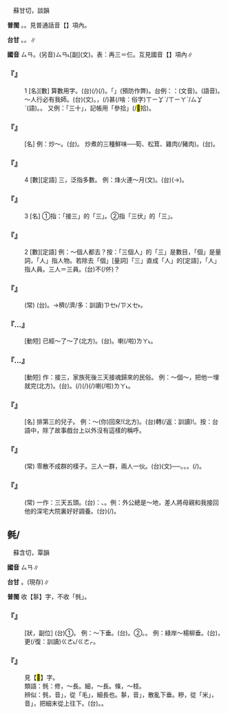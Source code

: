 
=={{ruby|三|ㄙㄢ}}==

　蘇甘切，談韻

'''普閩''' {{ruby|(文)|ㄙㆰ}}。{{ruby|(白)|ㄙㆩ}}{{ruby|。|ㄙㆰ˪}}。見普通話音【{{ruby|三|ㄙㄢˋ}}】項內。

'''台甘''' {{ruby|(文)|ㄙㆰ}}。{{ruby|(語)|ㄙㆩ}}。{{ruby|(文)|ㄙㆰ˪}}∥

'''國音''' <rt>ㄙㄢ</rt>。(另音)<rt>ㄙㄢ˪</rt>[副](文)。表：再三{{ruby|。|ㄙㄚ}}＝仨。互見國音【{{ruby|三|ㄙㄢˋ}}】項內∥

    

==='''『{{ruby|三|ㄙㄢ}}』'''===
:1  [名][數] 算數用字。(台){{ruby|一|ㄐㄧㆵ ͘}}{{ruby|個|ㆤˊ}}{{ruby|加|ㄍㄚ}}{{ruby|兩|ㄋㆭ˫}}{{ruby|個|ㆤˊ}}{{ruby|著|ㄉㄧㄜㆷ}}(/{{ruby|都|ㄉㄜ˫}}){{ruby|是|ㄒㄧ˫}}{{ruby|三|ㄙㆩ}}(/{{ruby|三|ㄙㆩ}}{{ruby|個|ㆤˊ}})。{{ruby|記|ㄍㄧ˪}}{{ruby|帳|ㄒㄧㄠ˪}}{{ruby|用|ㄧㄥ˫/ㄧㆲ˫}}{{ruby|繁|ㄏㄨㄢˊ}}{{ruby|筆|ㄅㄧㆵ}}{{ruby|丌|ㆤ}}「{{ruby|參|ㄙㆩ}}」(預防作弊)。台例：{{ruby|三|ㄙㆩ}}{{ruby|人|ㄌㄤˊ}}：{{ruby|三|ㄙㆰ}}{{ruby|人|ㆢㄧㄣˊ}}{{ruby|→|ㄌㄧㄣˊ}}(文音)。{{ruby|三|ㄙㆩ}}{{ruby|個|ㆤˊ}}{{ruby|人|ㄌㄤˊ}}(語音)。～人行必有我師。(台){{ruby|三|ㄙㆰ}}{{ruby|人|ㆢㄧㄣˊ/ㄌㄧㄣˊ}}{{ruby|行|ㄏㄧㄥˊ}}{{ruby|必|ㄅㄧㆵ}}{{ruby|有|ㄧㄨˋ}}{{ruby|我|ㄫㆦˋ}}{{ruby|師|ㄙㄨ}}(文)。{{ruby|三|ㄙㆩ}}{{ruby|個|ㆤˊ}}{{ruby|人|ㄌㄤˊ}}{{ruby|做|ㄗㄨㆤ˪/ㄗㄜ˪}}{{ruby|陣|ㄉㄧㄣ˫}}{{ruby|行|ㄍㄧㆩˊ}}{{ruby|路|ㄌㆦ˫}}，{{ruby|其|ㄍㄧˊ}}{{ruby|中|ㄉㄧㆲ}}{{ruby|的|ㄉㄧㆤㆶ}}{{ruby|確|ㄎㄚㆶ}}{{ruby|有|ㄨ˫}}{{ruby|一|ㄐㄧㆵ ͘}}{{ruby|個|ㆤˊ}}(/{{ruby|有|ㄨ˫}}{{ruby|當|ㄉㄤ}}{{ruby|時|ㄒㄧˊ}}){{ruby|會|ㄨㆤ˫/ㆤ˫}}{{ruby|得|ㄉㄧㆵ}}{{ruby|通|ㄊㄤ}}{{ruby|跟|ㄍㄧㄣ/ㄍㄨㄣ}}{{ruby|伊|ㄧ}}{{ruby|學|ㄏㄚㆶ ͘}}{{ruby|習|ㄒㄧㆴ ͘}}甚(/啥：俗字)<rt>ㄒㄧㆩˋ/ㄒㄧㄚˋ/ㄙㆩˋ</rt>{{ruby|貨|ㄏㆤ˪/ㄏㄨㆤ˪}}(語)。{{ruby|或|ㄧㄚㆷ ͘}}{{ruby|是|ㄒㄧ˫}}{{ruby|伊|ㄧ}}{{ruby|所|ㄙㆦˋ}}{{ruby|識|ㄅㄚㆵ/ㆠㄚㆵ}}{{ruby|丌|ㆤ}}{{ruby|值|ㄉㄧㆵ ͘}}{{ruby|得|ㄉㄧㆵ}}{{ruby|咱|ㄌㄢˋ}}{{ruby|跟|ㄍㄨㄣ/ㄍㄧㄣ}}{{ruby|伊|ㄧ}}{{ruby|學|ㄜㆷ ͘}}。 又例：「三十」，記帳用「參拾」(/<mark>&#xf814b;</mark>拾)。
    

==='''『{{ruby|三|ㄙㄢ}}{{ruby|鮮|ㄒㄧㄢ}}』'''===
: [名] 例：炒～。(台){{ruby|餐|ㄘㄢ}}{{ruby|館|ㄍㄨㄢˋ}}{{ruby|丌|ㆤ}}{{ruby|菜|ㄘㄞ˪}}{{ruby|名|ㄇㄧㄚˊ}}。 炒煮的三種鮮味──筍、松茸、雞肉(/豬肉)。(台){{ruby|炒|ㄘㄚˋ}}{{ruby|三|ㄙㆰ}}{{ruby|鮮|ㄒㄧㄢ}}。
    

==='''『{{ruby|三|ㄙㄢ}}』'''===
:4  [數][定語] 三，泛指多數。 例：烽火連～月(文)。(台){{ruby|警|ㄍㄧㄥ˪}}{{ruby|報|ㄅㄜ˪}}(→{{ruby|戰|ㄐㄧㄢ˪}}{{ruby|爭|ㄐㄧㄥ}}{{ruby|丌|ㆤ}}{{ruby|消|ㄒㄧㄠ}}{{ruby|息|ㄒㄧㆵ}}){{ruby|相|ㄒㄧㄜ/ㄙㆩ}}{{ruby|連|ㄌㄧㄢˊ}}{{ruby|續|ㄙㄨㄚ˪}}{{ruby|幾|ㄍㄨㄧˋ}}{{ruby|仔|ㄚ}}{{ruby|月|ㆣㄨㆤㆷ ͘/ㆣㆤㆷ ͘}}{{ruby|日|ㆢㄧㆵ ͘/ㄌㄧㆵ ͘}}。
    

==='''『{{ruby|三|ㄙㄢ}}』'''===
:3  [名] ①指：「接三」的「三」。②指「三伏」的「三」。
    

==='''『{{ruby|三|ㄙㄢ}}』'''===
:2  [數][定語] 例：～個人都去？按：「三個人」的「三」是數目，「個」是量詞，「人」指人物。若除去「個」[量詞]「三」直成「人」的[定語]，「人」指人員。三人＝三員。(台){{ruby|三|ㄙㆩ}}{{ruby|個|ㆤˊ}}{{ruby|人|ㄌㄤˊ}}{{ruby|攏|ㄌㆲˋ}}{{ruby|<mark>&#xffa49;</mark>|ㆠㆤㆷ/ㆠㄨㆤㆷ}}{{ruby|去|ㄎㄧ˪}}{{ruby|是|ㄒㄧ˫}}不(/伓){{ruby|·|ㆬ˫}}？
    

==='''『{{ruby|三|ㄙㄢ}}{{ruby|番|ㄈㄢ}}{{ruby|五|ㄨˇ}}{{ruby|次|ㄘˋ}}』'''===
: (常) (台){{ruby|三|ㄙㆩ}}{{ruby|擺|ㄅㆮˋ/ㄅㄞˋ}}{{ruby|五|ㆣㆦ˫}}{{ruby|擺|ㄅㆮˋ/ㄅㄞˋ}}。→{{ruby|真|ㄐㄧㄣ}}穧(/濟/多：訓讀)<rt>ㄗㆤ˫/ㄗㄨㆤ˫</rt>{{ruby|擺|ㄅㆮˋ/ㄅㄞˋ}}。
    

==='''『{{ruby|洗|ㄒㄧˇ}}…{{ruby|三|ㄙㄢ}}』'''===
: [動短] 已經～了～了(北方)。(台){{ruby|紅|ㄤˊ}}{{ruby|嬰|ㆪ/ㆥ}}{{ruby|出|ㄘㄨㆵ}}{{ruby|世|ㄒㄧ˪}}{{ruby|第|ㄉㄨㆤ˫/ㄉㆤ˫}}{{ruby|三|ㄙㆩ}}{{ruby|日|ㆢㄧㆵ ͘/ㄌㄧㆵ ͘}}{{ruby|丌|ㆤ}}{{ruby|洗|ㄙㄨㆤˋ/ㄙㆤˋ}}{{ruby|浴|ㄧㆤㆶ ͘}}。{{ruby|已|ㄧˋ}}{{ruby|經|ㄍㄧㄥ}}{{ruby|做|ㄗㄨㆤ˪/ㄗㄜ˪}}{{ruby|過|ㄍㆤ˪/ㄍㄨㆤ˪}}{{ruby|洗|ㄙㄨㆤˋ/ㄙㆤˋ}}{{ruby|三|ㄙㆩ}}喇(/啦)<rt>ㄌㄚ˪</rt>。
    

==='''『{{ruby|接|ㄐㄧㄝ}}…{{ruby|三|ㄙㄢ}}』'''===
: [動短] 作：接三，家族死後三天接魂歸來的民俗。 例：～個～，把他一埋就完(北方)。(台){{ruby|做|ㄗㄨㆤ˪/ㄗㄜ˪}}{{ruby|接|ㄐㄧㄚㆴ}}{{ruby|三|ㄙㆰ}}{{ruby|了|ㄌㄧㄠˋ}}{{ruby|後|ㄠ˫}}{{ruby|去|ㄎㄧ˪}}{{ruby|埋|ㄉㄞˊ}}{{ruby|埋|ㄉㄞˊ}}{{ruby|咧|ㄌㆤ˪}}。{{ruby|亦|ㄧㄚㆷ ͘}}{{ruby|著|ㄉㄧㄜㆷ}}(/{{ruby|都|ㄉㄜ˫}}){{ruby|無|ㆠㄜˊ}}{{ruby|載|ㄉㄞ˫}}(/{{ruby|戴|ㄉㄞ˪}}){{ruby|事|ㄐㄧ˪}}(/{{ruby|事|ㄉㄞ˫}}{{ruby|情|ㄐㄧ˪}})喇(/啦)<rt>ㄌㄚ˪</rt>。
    

==='''『{{ruby|三|ㄙㄢ}}{{ruby|兒|ㄦˊ}}』'''===
: [名] 排第三的兒子。 例：～(你)回來!(北方)。(台){{ruby|阿|ㄚ}}{{ruby|三|ㄙㆰ}}{{ruby|丌|ㆤ}}{{ruby|汝|ㄌㄧˋ}}轉(/返：訓讀){{ruby|·|ㄉㆭˋ}}{{ruby|來|·ㄌㄞˊ}}!。按：台語中，除了故事戲台上以外沒有這樣的稱呼。
    

==='''『{{ruby|三|ㄙㄢ}}{{ruby|三|ㄙㄢ}}{{ruby|兩|ㄌㄧㄤˇ}}{{ruby|兩|ㄌㄧㄤˇ}}』'''===
: (常) 零散不成群的樣子。三人一群，兩人一伙。(台)(文){{ruby|三|ㄙㆰ}}{{ruby|三|ㄙㆰ}}{{ruby|兩|ㄌㄧㆲˋ}}{{ruby|兩|ㄌㄧㆲˋ}}──{{ruby|兩|ㄋㆭ˫}}{{ruby|三|ㄙㆩ}}{{ruby|個|ㆤˊ}}{{ruby|仔|ㄚ}}。{{ruby|兩|ㄋㆭ˫}}{{ruby|三|ㄙㆩ}}{{ruby|個|ㆤˊ}}。{{ruby|散|ㄙㄨㆩ˪}}{{ruby|散|ㄙㄨㆩ˪}}。{{ruby|不|ㆬ˫}}{{ruby|成|ㄐㄧㆩˊ}}(/{{ruby|無|ㆠㄜˊ}}){{ruby|歸|ㄍㄨㄧ}}{{ruby|陣|ㄉㄧㄣ˫}}{{ruby|丌|ㆤ}}{{ruby|意|ㄧ˪}}{{ruby|思|ㄙㄨ˪}}。
    

==='''『{{ruby|三|ㄙㄢ}}{{ruby|天|ㄊㄧㄢ}}{{ruby|兩|ㄌㄧㄤˇ}}{{ruby|頭|ㄊㄡˊ}}』'''===
: (常) 一作：三天五頭。(台){{ruby|像|ㄑㄧㆫ˫/ㄑㄧㆧ˫}}{{ruby|講|ㄍㆲˋ}}{{ruby|→|ㄍㆲ}}：{{ruby|三|ㄙㆩ}}{{ruby|兩|ㄋㆭ˫}}{{ruby|→|ㄋㆭ˪}}{{ruby|日|ㆢㄧㆵ ͘/ㄌㄧㆵ ͘}}{{ruby|仔|ㄚ}}、{{ruby|兩|ㄋㆭ˫}}{{ruby|→|ㄋㆭ˪}}{{ruby|三|ㄙㆩ}}{{ruby|→|ㄙㄚ˪}}{{ruby|日|ㆢㄧㆵ ͘/ㄌㄧㆵ ͘}}{{ruby|仔|ㄚ}}。例：外公總是～地，差人將母親和我接回他的深宅大院裏好好調養。(台){{ruby|外|ㆣㄨㄚ˫}}{{ruby|公|ㄍㆲ}}{{ruby|三|ㄙㆩ}}{{ruby|兩|ㄋㆭ˫}}{{ruby|→|ㄋㆭ˪}}{{ruby|日|ㆢㄧㆵ ͘/ㄌㄧㆵ ͘}}{{ruby|仔|ㄚ}}{{ruby|著|ㄉㄧㄜㆷ}}(/{{ruby|都|ㄉㄜ˫}}){{ruby|叫|ㄍㄧㄜ˪}}{{ruby|人|ㄌㄤˊ}}{{ruby|來|ㄌㄞˊ}}{{ruby|將|ㄐㄧㆲ}}{{ruby|阮|ㆣㄨㄣˋ/ㆣㄨㄢˋ}}{{ruby|接|ㄐㄧㄚㆴ}}{{ruby|去|ㄎㄧ˪}}{{ruby|伊|ㄧ}}{{ruby|<mark>&#xf8fbd;</mark>|ㄏㄧㄚ}}{{ruby|調|ㄉㄧㄠ˫}}{{ruby|養|ㄧㆲˋ}}。
    

==毿/{{ruby|<mark>&#xf8f7b;</mark>|ㄙㄢ}}==

　蘇含切，覃韻

'''國音''' <rt>ㄙㄢ</rt>∥

'''台甘''' {{ruby|(文)|ㄙㆰ}}。{{ruby|(語)|ㄙㆰ˪}}(現存)∥

'''普閩''' 收【鬖】字，不收「毿」。

    

==='''『{{ruby|毿|ㄙㄢ}}{{ruby|毿|ㄙㄢ}}』'''===
: [狀，副位] (台)①{{ruby|毛|ㄇㆦ/ㄇㆭˊ}}{{ruby|長|ㄉㆭˊ}}{{ruby|長|ㄉㆭˊ}}{{ruby|丌|ㆤ}}{{ruby|款|ㄎㄨㄢˋ}}。 例：～下垂。(台){{ruby|毛|ㄇㆦ/ㄇㆭˊ}}{{ruby|津|ㄉㄧㄣ}}{{ruby|<mark>&#xffa42;</mark>|ㄍㄚㆷ}}{{ruby|長|ㄉㆭˊ}}{{ruby|長|ㄉㆭˊ}}。②{{ruby|細|ㄙㄨㆤ˪/ㄙㆤ˪}}{{ruby|條|ㄉㄧㄠˊ}}{{ruby|牽|ㄎㄢ}}{{ruby|真|ㄐㄧㄣ}}{{ruby|長|ㄉㆭˊ}}。{{ruby|幼|ㄧㄨ˪}}{{ruby|幼|ㄧㄨ˪}}{{ruby|長|ㄉㆭˊ}}{{ruby|長|ㄉㆭˊ}}{{ruby|丌|ㆤ}}{{ruby|款|ㄎㄨㄢˋ}}。 例：綠岸～楊柳垂。(台){{ruby|岸|ㄏㄨㆩ˫}}{{ruby|頂|ㄉㄧㄥˋ}}{{ruby|丌|ㆤ}}{{ruby|楊|ㄧㆧˊ/ㄧㆫˊ}}{{ruby|柳|ㄌㄧㄨˋ}}{{ruby|青|ㄘㆥ/ㄑㆪ}}{{ruby|翠|ㄘㄨㄧ˪}}，{{ruby|又|ㄧㄨ˫}}更(/復：訓讀)<rt>ㄍㄜ˪/ㄍㄜㆷ</rt>{{ruby|津|ㄉㄧㄣ}}{{ruby|<mark>&#xffa42;</mark>|ㄍㄚㆷ}}{{ruby|真|ㄐㄧㄣ}}{{ruby|長|ㄉㆭˊ}}。
    

==='''『{{ruby|<mark>&#xf98df;</mark>|ㄌㄢˊ}}{{ruby|毿|ㄙㄢ}}』'''===
:  見【<mark>&#xf98df;</mark>】字。
:類語：毿：修，～長。細，～長。條，～枝。
:
:辨似：毿，音{{ruby|「|ㄙㄢ}}」，從「毛」，細長也。鬖，音{{ruby|「|ㄙㄢˋ}}」，散亂下垂。糝，從「米」，音{{ruby|「|ㄙㄢˇ}}」，把細末從上往下{{ruby|撒|ㄙㄚˇ}}。(台){{ruby|糝|ㄙㆰˋ}}。{{ruby|敥|ㄧㄚ˫}}。
:
    
